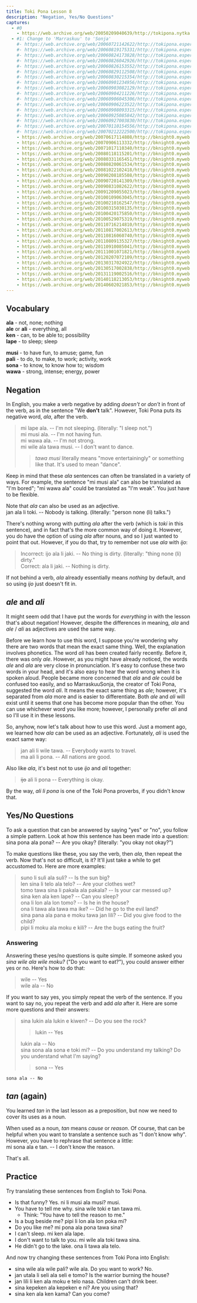 ```yaml
---
title: Toki Pona Lesson 8
description: "Negation, Yes/No Questions"
captures:
  - #0
    - https://web.archive.org/web/20050209040639/http://tokipona.nytka.org:80/lesson/lesson8.html
  - #1: Change to 'Marraskuu' to 'Sonja'
    #- https://web.archive.org/web/20060721142622/http://tokipona.esperanto-jeunes.org:80/lesson/lesson8.html
    #- https://web.archive.org/web/20060819175331/http://tokipona.esperanto-jeunes.org:80/lesson/lesson8.html
    #- https://web.archive.org/web/20060824173828/http://tokipona.esperanto-jeunes.org:80/lesson/lesson8.html
    #- https://web.archive.org/web/20060826042926/http://tokipona.esperanto-jeunes.org:80/lesson/lesson8.html
    #- https://web.archive.org/web/20060826153552/http://tokipona.esperanto-jeunes.org:80/lesson/lesson8.html
    #- https://web.archive.org/web/20060829112508/http://tokipona.esperanto-jeunes.org:80/lesson/lesson8.html
    #- https://web.archive.org/web/20060830215354/http://tokipona.esperanto-jeunes.org:80/lesson/lesson8.html
    #- https://web.archive.org/web/20060901234956/http://tokipona.esperanto-jeunes.org:80/lesson/lesson8.html
    #- https://web.archive.org/web/20060903082129/http://tokipona.esperanto-jeunes.org:80/lesson/lesson8.html
    #- https://web.archive.org/web/20060904211226/http://tokipona.esperanto-jeunes.org:80/lesson/lesson8.html
    #- https://web.archive.org/web/20060906045306/http://tokipona.esperanto-jeunes.org:80/lesson/lesson8.html
    #- https://web.archive.org/web/20060906223522/http://tokipona.esperanto-jeunes.org:80/lesson/lesson8.html
    #- https://web.archive.org/web/20060908093315/http://tokipona.esperanto-jeunes.org:80/lesson/lesson8.html
    #- https://web.archive.org/web/20060925085842/http://tokipona.esperanto-jeunes.org:80/lesson/lesson8.html
    #- https://web.archive.org/web/20060927003830/http://tokipona.esperanto-jeunes.org:80/lesson/lesson8.html
    #- https://web.archive.org/web/20070110154556/http://tokipona.esperanto-jeunes.org:80/lesson/lesson8.html
    #- https://web.archive.org/web/20070212222500/http://tokipona.esperanto-jeunes.org:80/lesson/lesson8.html
    - https://web.archive.org/web/20070617114808/http://bknight0.myweb.uga.edu:80/toki/lesson/lesson8.html
    - https://web.archive.org/web/20070906113332/http://bknight0.myweb.uga.edu:80/toki/lesson/lesson8.html
    - https://web.archive.org/web/20071017110340/http://bknight0.myweb.uga.edu:80/toki/lesson/lesson8.html
    - https://web.archive.org/web/20080118115201/http://bknight0.myweb.uga.edu:80/toki/lesson/lesson8.html
    - https://web.archive.org/web/20080331165451/http://bknight0.myweb.uga.edu:80/toki/lesson/lesson8.html
    - https://web.archive.org/web/20080820061534/http://bknight0.myweb.uga.edu:80/toki/lesson/lesson8.html
    - https://web.archive.org/web/20081022102418/http://bknight0.myweb.uga.edu:80/toki/lesson/lesson8.html
    - https://web.archive.org/web/20090208185508/http://bknight0.myweb.uga.edu:80/toki/lesson/lesson8.html
    - https://web.archive.org/web/20090720141309/http://bknight0.myweb.uga.edu:80/toki/lesson/lesson8.html
    - https://web.archive.org/web/20090831082622/http://bknight0.myweb.uga.edu:80/toki/lesson/lesson8.html
    - https://web.archive.org/web/20091209055023/http://bknight0.myweb.uga.edu:80/toki/lesson/lesson8.html
    - https://web.archive.org/web/20100109063045/http://bknight0.myweb.uga.edu:80/toki/lesson/lesson8.html
    - https://web.archive.org/web/20100210162547/http://bknight0.myweb.uga.edu:80/toki/lesson/lesson8.html
    - https://web.archive.org/web/20100315030135/http://bknight0.myweb.uga.edu:80/toki/lesson/lesson8.html
    - https://web.archive.org/web/20100420175850/http://bknight0.myweb.uga.edu:80/toki/lesson/lesson8.html
    - https://web.archive.org/web/20100529075319/http://bknight0.myweb.uga.edu:80/toki/lesson/lesson8.html
    - https://web.archive.org/web/20110716214810/http://bknight0.myweb.uga.edu:80/toki/lesson/lesson8.html
    - https://web.archive.org/web/20110817002613/http://bknight0.myweb.uga.edu:80/toki/lesson/lesson8.html
    - https://web.archive.org/web/20110816060740/http://bknight0.myweb.uga.edu:80/toki/lesson/lesson8.html
    - https://web.archive.org/web/20110809135327/http://bknight0.myweb.uga.edu:80/toki/lesson/lesson8.html
    - https://web.archive.org/web/20110910085041/http://bknight0.myweb.uga.edu:80/toki/lesson/lesson8.html
    - https://web.archive.org/web/20111001071821/http://bknight0.myweb.uga.edu:80/toki/lesson/lesson8.html
    - https://web.archive.org/web/20120207072109/http://bknight0.myweb.uga.edu:80/toki/lesson/lesson8.html
    - https://web.archive.org/web/20130317024922/http://bknight0.myweb.uga.edu:80/toki/lesson/lesson8.html
    - https://web.archive.org/web/20130517002838/http://bknight0.myweb.uga.edu:80/toki/lesson/lesson8.html
    - https://web.archive.org/web/20131119002516/http://bknight0.myweb.uga.edu:80/toki/lesson/lesson8.html
    - https://web.archive.org/web/20140118213053/http://bknight0.myweb.uga.edu:80/toki/lesson/lesson8.html
    - https://web.archive.org/web/20140602021853/http://bknight0.myweb.uga.edu:80/toki/lesson/lesson8.html
---
```


## Vocabulary  

**ala** - not, none; nothing  
**ale** or **ali** - everything, all  
**ken** - can, to be able to; possibility         
**lape** - to sleep; sleep  
>  
  

**musi** - to have fun, to amuse; game, fun  
**pali** - to do, to make, to work; activity, work  
**sona** - to know, to know how to; wisdom  
**wawa** - strong, intense; energy, power

## Negation  
In English, you make a verb negative by adding _doesn't_ or _don't_ in front of the verb, as in the sentence "We **don't** talk". However, Toki Pona puts its negative word, _ala_, after the verb.  
> mi lape ala. -- I'm not sleeping. (literally: "I sleep not.")  
> mi musi ala. -- I'm not having fun.  
> mi wawa ala. -- I'm not strong.  
> mi wile ala tawa musi. -- I don't want to dance.  
>> _tawa musi_ literally means "move entertainingly" or something like that. It's used to mean "dance".  
>
Keep in mind that these _ala_ sentences can often be translated in a variety of ways. For example, the sentence "mi musi ala" can also be translated as "I'm bored"; "mi wawa ala" could be translated as "I'm weak". You just have to be flexible.

Note that _ala_ can also be used as an adjective.  
 jan ala li toki. -- Nobody is talking. (literally: "person none (li) talks.")  

There's nothing wrong with putting _ala_ after the verb (which is _toki_ in this sentence), and in fact that's the more common way of doing it. However, you do have the option of using _ala_ after nouns, and so I just wanted to point that out. However, if you do that, try to remember not use _ala_ with _ijo_:  
> Incorrect: ijo ala li jaki. -- No thing is dirty. (literally: "thing none (li) dirty."  
 Correct: ala li jaki. -- Nothing is dirty.  

If not behind a verb, _ala_ already essentially means _nothing_ by default, and so using _ijo_ just doesn't fit in.

## _ale_ and _ali_  
It might seem odd that I have put the words for _everything_ in with the lesson that's about negation! However, despite the differences in meaning, _ala_ and _ale_ / _ali_ as adjectives are used the same way.

Before we learn how to use this word, I suppose you're wondering why there are two words that mean the exact same thing. Well, the explanation involves phonetics. The word _ali_ has been created fairly recently. Before it, there was only _ale_. However, as you might have already noticed, the words _ale_ and _ala_ are very close in pronunciation. It's easy to confuse these two words in your head, and it's also easy to hear the word wrong when it is spoken aloud. People became more concerned that _ala_ and _ale_ could be confused too easily, and so <Change till={1}>Marraskuu</Change><Change from={1}>Sonja</Change>, the creator of Toki Pona, suggested the word _ali_. It means the exact same thing as _ale_; however, it's separated from _ala_ more and is easier to differentiate. Both _ale_ and _ali_ will exist until it seems that one has become more popular than the other. You can use whichever word you like more; however, I personally prefer _ali_ and so I'll use it in these lessons.

So, anyhow, now let's talk about how to use this word. Just a moment ago, we learned how _ala_ can be used as an adjective. Fortunately, _ali_ is used the exact same way:  
> jan ali li wile tawa. -- Everybody wants to travel.  
 ma ali li pona. -- All nations are good.  

Also like _ala_, it's best not to use _ijo_ and _ali_ together:  
> ~~ijo~~ ali li pona -- Everything is okay.  

By the way, _ali li pona_ is one of the Toki Pona proverbs, if you didn't know that.

## Yes/No Questions  
To ask a question that can be answered by saying "yes" or "no", you follow a simple pattern. Look at how this sentence has been made into a question:  
 sina pona ala pona? -- Are you okay? (literally: "you okay not okay?")  

To make questions like these, you say the verb, then _ala_, then repeat the verb. Now that's not so difficult, is it? It'll just take a while to get accustomed to. Here are more examples:  
> suno li suli ala suli? -- Is the sun big?  
> len sina li telo ala telo? -- Are your clothes wet?  
> tomo tawa sina li pakala ala pakala? -- Is your car messed up?  
> sina ken ala ken lape? -- Can you sleep?  
> ona li lon ala lon tomo? -- Is he in the house?  
> ona li tawa ala tawa ma ike? -- Did he go to the evil land?  
> sina pana ala pana e moku tawa jan lili? -- Did you give food to the child?  
 pipi li moku ala moku e kili? -- Are the bugs eating the fruit?


### Answering
Answering these yes/no questions is quite simple. If someone asked you _sina wile ala wile moku?_ ("Do you want to eat?"), you could answer either yes or no. Here's how to do that:  
> wile -- Yes  
 wile ala -- No  

If you want to say yes, you simply repeat the verb of the sentence. If you want to say no, you repeat the verb and add _ala_ after it. Here are some more questions and their answers:  
> sina lukin ala lukin e kiwen? -- Do you see the rock?  
>> lukin -- Yes  
>
>    lukin ala -- No  
> sina sona ala sona e toki mi? -- Do you understand my talking? Do you understand what I'm saying?  
>> sona -- Yes  
>
    sona ala -- No  


## _tan_ (again)  
You learned _tan_ in the last lesson as a preposition, but now we need to cover its uses as a noun.

When used as a noun, _tan_ means _cause_ or _reason_. Of course, that can be helpful when you want to translate a sentence such as "I don't know why". However, you have to rephrase that sentence a little:  
 mi sona ala e tan. -- I don't know the reason.  

That's all.

## Practice  
Try translating these sentences from English to Toki Pona.  

- Is that funny? Yes.   <Spoiler>ni li musi ala musi? musi.</Spoiler>  
- You have to tell me why.   <Spoiler>sina wile toki e tan tawa mi.</Spoiler>  
  - Think: "You have to tell the reason to me."  
- Is a bug beside me?   <Spoiler>pipi li lon ala lon poka mi?</Spoiler>  
- Do you like me?   <Spoiler>mi pona ala pona tawa sina?</Spoiler>  
- I can't sleep.   <Spoiler>mi ken ala lape.</Spoiler>  
- I don't want to talk to you.   <Spoiler>mi wile ala toki tawa sina.</Spoiler>  
- He didn't go to the lake.   <Spoiler>ona li tawa ala telo.</Spoiler>  

And now try changing these sentences from Toki Pona into English:  
- sina wile ala wile pali? wile ala.   <Spoiler>Do you want to work? No.</Spoiler>  
- jan utala li seli ala seli e tomo?   <Spoiler>Is the warrior burning the house?</Spoiler>  
- jan lili li ken ala moku e telo nasa.   <Spoiler>Children can't drink beer.</Spoiler>  
- sina kepeken ala kepeken e ni?   <Spoiler>Are you using that?</Spoiler>  
- sina ken ala ken kama?   <Spoiler>Can you come?</Spoiler>  


